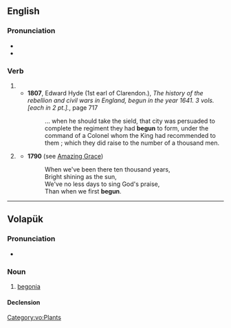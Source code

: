 ==English==

===Pronunciation===
* {{IPA|en|/bɪˈɡʌn/}}
* {{audio|en|en-us-begun.ogg|Audio (US)}}

===Verb===
{{head|en|verb form|cat2=irregular past participles}}

# {{inflection of|en|begin||past|part}}
#* '''1807''', Edward Hyde (1st earl of Clarendon.), ''The history of the rebellion and civil wars in England, begun in the year 1641. 3 vols. [each in 2 pt.].'', page 717
#*: ... when he should take the sield, that city was persuaded to complete the  regiment they had '''begun''' to form, under the command of a Colonel whom the  King had recommended to them ; which they did raise to the number of a  thousand men.
# {{lb|en|obsolete|_|or|_|nonstandard}} {{en-simple past of|begin}} {{defdate|17th-20th c.}}
#* '''1790''' (see [[w:Amazing Grace|Amazing Grace]])
#*: When we've been there ten thousand years,
#*: Bright shining as the sun,
#*: We've no less days to sing God's praise,
#*: Than when we first '''begun'''.

----

==Volapük==

===Pronunciation===
* {{IPA|vo|[beˈɡun]}}

===Noun===
{{vo-noun}}

# [[begonia]]

====Declension====
{{vo-decl-noun}}

[[Category:vo:Plants]]